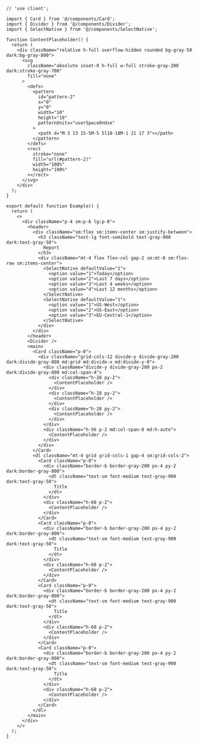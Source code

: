 ````tsx
// 'use client';

import { Card } from '@/components/Card';
import { Divider } from '@/components/Divider';
import { SelectNative } from '@/components/SelectNative';

function ContentPlaceholder() {
  return (
    <div className="relative h-full overflow-hidden rounded bg-gray-50 dark:bg-gray-800">
      <svg
        className="absolute inset-0 h-full w-full stroke-gray-200 dark:stroke-gray-700"
        fill="none"
      >
        <defs>
          <pattern
            id="pattern-2"
            x="0"
            y="0"
            width="10"
            height="10"
            patternUnits="userSpaceOnUse"
          >
            <path d="M-3 13 15-5M-5 5l18-18M-1 21 17 3"></path>
          </pattern>
        </defs>
        <rect
          stroke="none"
          fill="url(#pattern-2)"
          width="100%"
          height="100%"
        ></rect>
      </svg>
    </div>
  );
}

export default function Example() {
  return (
    <>
      <div className="p-4 sm:p-6 lg:p-8">
        <header>
          <div className="sm:flex sm:items-center sm:justify-between">
            <h3 className="text-lg font-semibold text-gray-900 dark:text-gray-50">
              Report
            </h3>
            <div className="mt-4 flex flex-col gap-2 sm:mt-0 sm:flex-row sm:items-center">
              <SelectNative defaultValue="1">
                <option value="1">Today</option>
                <option value="2">Last 7 days</option>
                <option value="3">Last 4 weeks</option>
                <option value="4">Last 12 months</option>
              </SelectNative>
              <SelectNative defaultValue="1">
                <option value="1">US-West</option>
                <option value="2">US-East</option>
                <option value="3">EU-Central-1</option>
              </SelectNative>
            </div>
          </div>
        </header>
        <Divider />
        <main>
          <Card className="p-0">
            <div className="grid-cols-12 divide-y divide-gray-200 dark:divide-gray-800 md:grid md:divide-x md:divide-y-0">
              <div className="divide-y divide-gray-200 px-2 dark:divide-gray-800 md:col-span-4">
                <div className="h-28 py-2">
                  <ContentPlaceholder />
                </div>
                <div className="h-28 py-2">
                  <ContentPlaceholder />
                </div>
                <div className="h-28 py-2">
                  <ContentPlaceholder />
                </div>
              </div>
              <div className="h-56 p-2 md:col-span-8 md:h-auto">
                <ContentPlaceholder />
              </div>
            </div>
          </Card>
          <dl className="mt-4 grid grid-cols-1 gap-4 sm:grid-cols-2">
            <Card className="p-0">
              <div className="border-b border-gray-200 px-4 py-2 dark:border-gray-800">
                <dt className="text-sm font-medium text-gray-900 dark:text-gray-50">
                  Title
                </dt>
              </div>
              <div className="h-60 p-2">
                <ContentPlaceholder />
              </div>
            </Card>
            <Card className="p-0">
              <div className="border-b border-gray-200 px-4 py-2 dark:border-gray-800">
                <dt className="text-sm font-medium text-gray-900 dark:text-gray-50">
                  Title
                </dt>
              </div>
              <div className="h-60 p-2">
                <ContentPlaceholder />
              </div>
            </Card>
            <Card className="p-0">
              <div className="border-b border-gray-200 px-4 py-2 dark:border-gray-800">
                <dt className="text-sm font-medium text-gray-900 dark:text-gray-50">
                  Title
                </dt>
              </div>
              <div className="h-60 p-2">
                <ContentPlaceholder />
              </div>
            </Card>
            <Card className="p-0">
              <div className="border-b border-gray-200 px-4 py-2 dark:border-gray-800">
                <dt className="text-sm font-medium text-gray-900 dark:text-gray-50">
                  Title
                </dt>
              </div>
              <div className="h-60 p-2">
                <ContentPlaceholder />
              </div>
            </Card>
          </dl>
        </main>
      </div>
    </>
  );
}

````